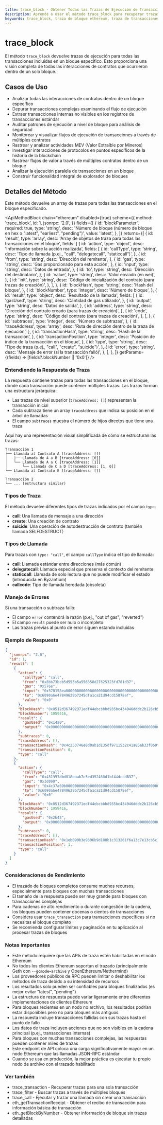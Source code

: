 ```yaml
---
title: trace_block - Obtener Todas las Trazas de Ejecución de Transacciones en un Bloque | Métodos API Ethereum
description: Aprende a usar el método trace_block para recuperar trazas de ejecución completas de todas las transacciones en un bloque específico de Ethereum, proporcionando información detallada sobre las interacciones de contratos inteligentes.
keywords: trace_block, traza de bloque ethereum, traza de transacciones de bloque, análisis de trazas blockchain, interacción de contratos inteligentes, transacción interna, api de trazas ethereum, traza de ejecución de bloque, flujo de ejecución de transacciones, análisis blockchain, traza evm, traza de bloque, traza por número de bloque, análisis de ejecución de bloque, depuración de contratos inteligentes, depuración de transacciones, análisis de bloques, flujo de transacciones, historial de transacciones de bloque, trazado ethereum
---
```


# trace_block

El método `trace_block` devuelve trazas de ejecución para todas las transacciones incluidas en un bloque específico. Esto proporciona una visión completa de todas las interacciones de contratos que ocurrieron dentro de un solo bloque.

## Casos de Uso

- Analizar todas las interacciones de contratos dentro de un bloque específico
- Depurar transacciones complejas examinando el flujo de ejecución
- Extraer transacciones internas no visibles en los registros de transacciones estándar
- Auditar patrones de ejecución a nivel de bloque para análisis de seguridad
- Monitorear y visualizar flujos de ejecución de transacciones a través de múltiples contratos
- Rastrear y analizar actividades MEV (Valor Extraíble por Mineros)
- Investigar interacciones de protocolos en puntos específicos de la historia de la blockchain
- Rastrear flujos de valor a través de múltiples contratos dentro de un bloque
- Analizar la ejecución paralela de transacciones en un bloque
- Construir funcionalidad integral de explorador de bloques

## Detalles del Método

Este método devuelve un array de trazas para todas las transacciones en el bloque especificado.

<ApiMethodBlock
	chain="ethereum"
	disabled={true}
	scheme={{
		method: 'trace_block',
		id: 1,
		jsonrpc: '2.0',
	}}
	fields={[
		{
			id: 'blockParameter',
			required: true,
			type: 'string',
			desc: 'Número de bloque (número de bloque en hex o "latest", "earliest", "pending")',
			value: 'latest',
		},
	]}
	returns={[
		{
			id: 'result',
			type: 'array',
			desc: 'Array de objetos de traza para todas las transacciones en el bloque',
			fields: [
				{
					id: 'action',
					type: 'object',
					desc: 'Información sobre la acción realizada',
					fields: [
						{
							id: 'callType',
							type: 'string',
							desc: 'Tipo de llamada (p.ej., "call", "delegatecall", "staticcall")',
						},
						{
							id: 'from',
							type: 'string',
							desc: 'Dirección del remitente',
						},
						{
							id: 'gas',
							type: 'string',
							desc: 'Gas proporcionado para esta acción',
						},
						{
							id: 'input',
							type: 'string',
							desc: 'Datos de entrada',
						},
						{
							id: 'to',
							type: 'string',
							desc: 'Dirección del destinatario',
						},
						{
							id: 'value',
							type: 'string',
							desc: 'Valor enviado (en wei)',
						},
						{
							id: 'init',
							type: 'string',
							desc: 'Código de inicialización del contrato (para trazas de creación)',
						},
					],
				},
				{
					id: 'blockHash',
					type: 'string',
					desc: 'Hash del bloque',
				},
				{
					id: 'blockNumber',
					type: 'integer',
					desc: 'Número de bloque',
				},
				{
					id: 'result',
					type: 'object',
					desc: 'Resultado de la llamada',
					fields: [
						{
							id: 'gasUsed',
							type: 'string',
							desc: 'Cantidad de gas utilizado',
						},
						{
							id: 'output',
							type: 'string',
							desc: 'Datos de salida',
						},
						{
							id: 'address',
							type: 'string',
							desc: 'Dirección del contrato creado (para trazas de creación)',
						},
						{
							id: 'code',
							type: 'string',
							desc: 'Código del contrato (para trazas de creación)',
						},
					],
				},
				{
					id: 'subtraces',
					type: 'integer',
					desc: 'Número de subtrazas',
				},
				{
					id: 'traceAddress',
					type: 'array',
					desc: 'Ruta de dirección dentro de la traza de ejecución',
				},
				{
					id: 'transactionHash',
					type: 'string',
					desc: 'Hash de la transacción',
				},
				{
					id: 'transactionPosition',
					type: 'integer',
					desc: 'Posición de índice de la transacción en el bloque',
				},
				{
					id: 'type',
					type: 'string',
					desc: 'Tipo de traza (p.ej., "call", "create", "suicide")',
				},
				{
					id: 'error',
					type: 'string',
					desc: 'Mensaje de error (si la transacción falló)',
				},
			],
		},
	]}
	getParams={(fields) => [fields?.blockNumber || '0x0']}
/>

### Entendiendo la Respuesta de Traza

La respuesta contiene trazas para todas las transacciones en el bloque, donde cada transacción puede contener múltiples trazas. Las trazas forman una estructura jerárquica:

- Las trazas de nivel superior (`traceAddress: []`) representan la transacción inicial
- Cada subtraza tiene un array `traceAddress` que indica su posición en el árbol de llamadas
- El campo `subtraces` muestra el número de hijos directos que tiene una traza

Aquí hay una representación visual simplificada de cómo se estructuran las trazas:

```
Transacción 1
├── Llamada al Contrato A [traceAddress: []]
│   ├── Llamada de A a B [traceAddress: [0]]
│   └── Llamada de A a C [traceAddress: [1]]
│       └── Llamada de C a D [traceAddress: [1, 0]]
└── Llamada al Contrato E [traceAddress: []]

Transacción 2
└── ... (estructura similar)
```

### Tipos de Traza

El método devuelve diferentes tipos de trazas indicados por el campo `type`:

- **call**: Una llamada de mensaje a una dirección
- **create**: Una creación de contrato
- **suicide**: Una operación de autodestrucción de contrato (también llamada SELFDESTRUCT)

### Tipos de Llamada

Para trazas con `type: "call"`, el campo `callType` indica el tipo de llamada:

- **call**: Llamada estándar entre direcciones (más común)
- **delegatecall**: Llamada especial que preserva el contexto del remitente
- **staticcall**: Llamada de solo lectura que no puede modificar el estado (introducida en Byzantium)
- **callcode**: Tipo de llamada heredada (obsoleta)

### Manejo de Errores

Si una transacción o subtraza falló:

- El campo `error` contendrá la razón (p.ej., "out of gas", "reverted")
- El campo `result` puede ser nulo o incompleto
- Las trazas previas al punto de error siguen estando incluidas

### Ejemplo de Respuesta

```json
{
  "jsonrpc": "2.0",
  "id": 1,
  "result": [
    {
      "action": {
        "callType": "call",
        "from": "0x8bb73bcb5d553b5a556358d27625323fd781d37",
        "gas": "0x576e",
        "input": "0x370158ea000000000000000000000000000000000000000000000000000000000000000a00000000000000000000000000000000000000000000000000000000000000020000000000000000000000000000000000000000000000000000000000000000000000000000000000000000000000000000000000000000000000000000000",
        "to": "0x6090a6e47849629b7245dfa1ca21d94cd15878ef",
        "value": "0x0"
      },
      "blockHash": "0x8512d367492371edf44ebcbbbd935bc434946dddc2b126cb558df5906012186c",
      "blockNumber": 1059416,
      "result": {
        "gasUsed": "0x14a0",
        "output": "0x0000000000000000000000000000000000000000000000000000000000000001"
      },
      "subtraces": 0,
      "traceAddress": [],
      "transactionHash": "0x4c253746e8d0ab1d135df9711532c41a85ab33f069f1c733ceb0a6bf3e304503",
      "transactionPosition": 0,
      "type": "call"
    },
    {
      "action": {
        "callType": "call",
        "from": "0x431957dbd818eaab7c5ed352430d1bf44dccd837",
        "gas": "0x3d090",
        "input": "0x4c37a69b00000000000000000000000000000000000000000000000000000000000000400000000000000000000000000000000000000000000000000000000000000080000000000000000000000000000000000000000000000000000000000000000100000000000000000000000000000000000000000000000000000000000000010000000000000000000000000000000000000000000000000000000000000001",
        "to": "0x6090a6e47849629b7245dfa1ca21d94cd15878ef",
        "value": "0x0"
      },
      "blockHash": "0x8512d367492371edf44ebcbbbd935bc434946dddc2b126cb558df5906012186c",
      "blockNumber": 1059416,
      "result": {
        "gasUsed": "0x2b43",
        "output": "0x0000000000000000000000000000000000000000000000000000000000000001"
      },
      "subtraces": 0,
      "traceAddress": [],
      "transactionHash": "0x1eb099b3e9396b9d188b1c313261f6a13c7e13cb5c1afd3884847cc2c61289c0",
      "transactionPosition": 1,
      "type": "call"
    }
  ]
}
```

### Consideraciones de Rendimiento

- El trazado de bloques completos consume muchos recursos, especialmente para bloques con muchas transacciones
- El tamaño de la respuesta puede ser muy grande para bloques con transacciones complejas
- Para cadenas de alto rendimiento o durante congestión de la cadena, los bloques pueden contener docenas o cientos de transacciones
- Considera usar `trace_transaction` para transacciones específicas si no necesitas el bloque completo
- Se recomienda configurar límites y paginación en tu aplicación al procesar trazas de bloques

### Notas Importantes

- Este método requiere que las APIs de traza estén habilitadas en el nodo Ethereum
- No todos los clientes Ethereum soportan el trazado (principalmente Geth con `--gcmode=archive` y OpenEthereum/Nethermind)
- Los proveedores públicos de RPC pueden limitar o deshabilitar los métodos de traza debido a su intensidad de recursos
- Los resultados solo pueden ser confiables para bloques finalizados (es mejor evitar "latest", "pending")
- La estructura de respuesta puede variar ligeramente entre diferentes implementaciones de clientes Ethereum
- Para bloques recientes en un nodo no archivo, los resultados podrían estar disponibles pero no para bloques más antiguos
- La respuesta incluye transacciones fallidas con sus trazas hasta el punto de fallo
- Los datos de traza incluyen acciones que no son visibles en la cadena principal (p.ej., transacciones internas)
- Para bloques con muchas transacciones complejas, las respuestas pueden contener miles de trazas
- Este endpoint de API coloca una carga significativamente mayor en un nodo Ethereum que las llamadas JSON-RPC estándar
- Cuando se usa en producción, la mejor práctica es ejecutar tu propio nodo de archivo con el trazado habilitado

### Ver también

- <Link to="/docs/ethereum/trace-methods/trace_transaction" title="Obtener trazas de ejecución detalladas para una transacción específica">trace_transaction</Link> - Recuperar trazas para una sola transacción
- <Link to="/docs/ethereum/trace-methods/trace_filter" title="Buscar trazas de transacciones específicas a través de múltiples bloques">trace_filter</Link> - Buscar trazas a través de múltiples bloques
- <Link to="/docs/ethereum/trace-methods/trace_call" title="Trazar una llamada sin crear una transacción en la blockchain">trace_call</Link> - Ejecutar y trazar una llamada sin crear una transacción
- <Link to="/docs/ethereum/core-methods/eth_getTransactionReceipt" title="Obtener el recibo de una transacción específica">eth_getTransactionReceipt</Link> - Obtener el recibo de transacción para información básica de transacción
- <Link to="/docs/ethereum/core-methods/eth_getBlockByNumber" title="Obtener información sobre un bloque por su número">eth_getBlockByNumber</Link> - Obtener información de bloque sin trazas detalladas
